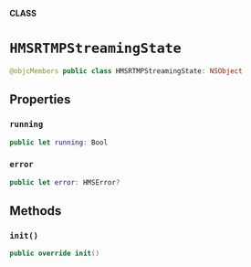 **CLASS**

# `HMSRTMPStreamingState`

```swift
@objcMembers public class HMSRTMPStreamingState: NSObject
```

## Properties
### `running`

```swift
public let running: Bool
```

### `error`

```swift
public let error: HMSError?
```

## Methods
### `init()`

```swift
public override init()
```
